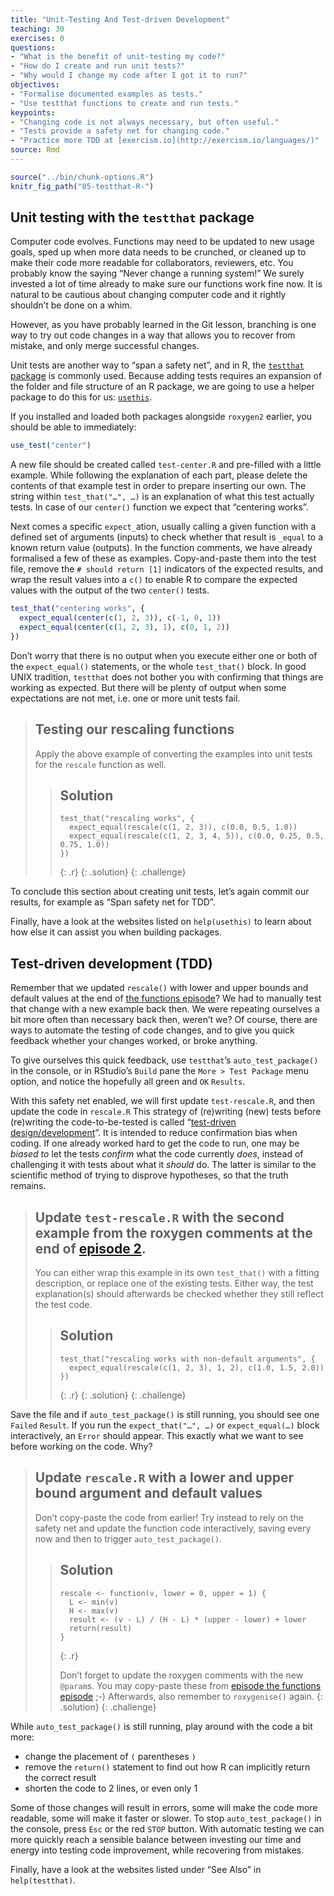 ```yaml
---
title: "Unit-Testing And Test-driven Development"
teaching: 30
exercises: 0
questions:
- "What is the benefit of unit-testing my code?"
- "How do I create and run unit tests?"
- "Why would I change my code after I got it to run?"
objectives:
- "Formalise documented examples as tests."
- "Use testthat functions to create and run tests."
keypoints:
- "Changing code is not always necessary, but often useful."
- "Tests provide a safety net for changing code."
- "Practice more TDD at [exercism.io](http://exercism.io/languages/)"
source: Rmd
---
```


```r
source("../bin/chunk-options.R")
knitr_fig_path("05-testthat-R-")
```

## Unit testing with the `testthat` package

Computer code evolves. Functions may need to be updated to new usage goals,
sped up when more data needs to be crunched, or cleaned up to make their code
more readable for collaborators, reviewers, etc. You probably know the saying
"Never change a running system!" We surely invested a lot of time already to make
sure our functions work fine now. It is natural to be cautious about changing
computer code and it rightly shouldn't be done on a whim.

However, as you have probably learned in the Git lesson, branching is one way to
try out code changes in a way that allows you to recover from mistake, and only
merge successful changes.

Unit tests are another way to "span a safety net", and in R, the [`testthat` package][testthat]
is commonly used. Because adding tests requires an expansion of the folder and file
structure of an R package, we are going to use a helper package to do this for
us: [`usethis`][usethis].

If you installed and loaded both packages alongside `roxygen2` earlier, you
should be able to immediately:

```r
use_test("center")
```

A new file should be created called `test-center.R` and pre-filled with a little example. While
following the explanation of each part, please delete the contents of that example
test in order to prepare inserting our own. The string within `test_that("…", …)`
is an explanation of what this test actually tests. In case of our `center()`
function we expect that "centering works".

Next comes a specific `expect_`ation, usually calling a given function with
a defined set of arguments (inputs) to check whether that result is `_equal`
to a known return value (outputs).
In the function comments, we have already formalised a few of these as examples.
Copy-and-paste them into the test file, remove the `# should return [1]`
indicators of the expected results, and wrap the result values into a `c()` to
enable R to compare the expected values with the output of the two `center()` tests.

```r
test_that("centering works", {
  expect_equal(center(c(1, 2, 3)), c(-1, 0, 1))
  expect_equal(center(c(1, 2, 3), 1), c(0, 1, 2))
})
```

Don't worry that there is no output when you execute either one or both of the
`expect_equal()` statements, or  the whole `test_that()` block. In good UNIX
tradition, `testthat` does not bother you with confirming that things are working
as expected. But there will be plenty of output when some expectations are not
met, i.e. one or more unit tests fail.

> ## Testing our rescaling functions
>
> Apply the above example of converting the examples into unit tests for the
> `rescale` function as well.
>
> > ## Solution
> > ~~~
> > test_that("rescaling works", {
> >   expect_equal(rescale(c(1, 2, 3)), c(0.0, 0.5, 1.0))
> >   expect_equal(rescale(c(1, 2, 3, 4, 5)), c(0.0, 0.25, 0.5, 0.75, 1.0))
> > })
> > ~~~
> > {: .r}
> {: .solution}
{: .challenge}

To conclude this section about creating unit tests, let's again commit our results,
for example as "Span safety net for TDD".

Finally, have a look at the websites listed on `help(usethis)` to learn about
how else it can assist you when building packages.


## Test-driven development (TDD)

Remember that we updated `rescale()` with lower and upper bounds and default
values at the end of [the functions episode][ep-func]? We had to manually test that change with a
new example back then. We were repeating ourselves a bit more often than necessary
back then, weren't we? Of course, there are ways to automate the testing of code
changes, and to give you quick feedback whether your changes worked, or broke
anything.

To give ourselves this quick feedback, use `testthat`'s `auto_test_package()`
in the console, or in RStudio's `Build` pane the `More > Test Package` menu option, 
and notice the hopefully all green and `OK` `Results`.

With this safety net enabled, we will first update `test-rescale.R`, and then
update the code in `rescale.R` This strategy of (re)writing (new)
tests before (re)writing the code-to-be-tested is called
"[test-driven design/development][TDD]". It is intended to reduce confirmation
bias when coding. If one already worked hard to get the code to run, one may be
_biased to_ let the tests _confirm_ what the code currently _does_, instead of
challenging it with tests about what it _should_ do. The latter is similar to the
scientific method of trying to disprove hypotheses, so that the truth remains.

[TDD]: https://en.wikipedia.org/wiki/Test-driven_development

> ## Update `test-rescale.R` with the second example from the roxygen comments at the end of [episode 2][ep-func].
>
> You can either wrap this example in its own `test_that()` with a fitting
> description, or replace one of the existing tests. Either way, the test 
> explanation(s) should afterwards be checked whether they still reflect the 
> test code.
> 
> > ## Solution
> > ~~~
> > test_that("rescaling works with non-default arguments", {
> >   expect_equal(rescale(c(1, 2, 3), 1, 2), c(1.0, 1.5, 2.0))
> > })
> > ~~~
> > {: .r}
> {: .solution}
{: .challenge}

Save the file and if `auto_test_package()` is still running, you should see one
`Failed` `Result`. If you run the `expect_that("…", …)` or `expect_equal(…)`
block interactively, an `Error` should appear. This exactly what we want to see
before working on the code. Why?

> ## Update `rescale.R` with a lower and upper bound argument and default values
>
> Don't copy-paste the code from earlier! Try instead to rely on the safety net
> and update the function code interactively, saving every now and then to
> trigger `auto_test_package()`.
> 
> > ## Solution
> > ~~~
> > rescale <- function(v, lower = 0, upper = 1) {
> >   L <- min(v)
> >   H <- max(v)
> >   result <- (v - L) / (H - L) * (upper - lower) + lower
> >   return(result)
> > }
> > ~~~
> > {: .r}
> > 
> > Don't forget to update the roxygen comments with the new `@param`s. You may
> > copy-paste these from [episode the functions episode][ep-func] ;-) Afterwards, also remember to `roxygenise()`
> > again.
> {: .solution}
{: .challenge}

While `auto_test_package()` is still running, play around with the code a bit more:

- change the placement of `(` parentheses `)`
- remove the `return()` statement to find out how R can implicitly return
  the correct result
- shorten the code to 2 lines, or even only 1

Some of those changes will result in errors, some will make the code more readable,
some will make it faster or slower.
To stop `auto_test_package()` in the console, press `Esc` or the red `STOP` button.
With automatic testing we can more quickly reach a sensible balance between investing
our time and energy into testing code improvement, while recovering from mistakes.

Finally, have a look at the websites listed under "See Also" in `help(testthat)`.

[ep-func]: {{ page.root }}/03-func-R/
[usethis]: https://cran.r-project.org/package=usethis
[testthat]: https://cran.r-project.org/package=testthat
